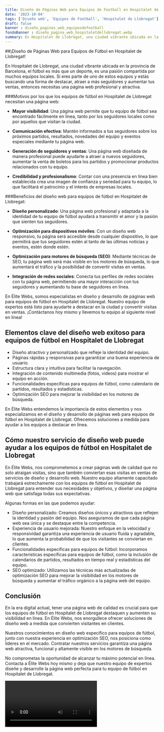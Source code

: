 ```yaml
---
title: Diseño de Páginas Web para Equipos de Football en Hospitalet de Llobregat
date: '2023-10-04'
tags: ['Diseño web', 'Equipos de Football', 'Hospitalet de Llobregat']
draft: false
banner : diseño_paginas_web_equiposdefootball
fondoBanner : diseño_pagina_web_hospitaletdellobregat.webp
summary: En Hospitalet de Llobregat, una ciudad vibrante ubicada en la provincia de Barcelona, el fútbol es más que un deporte, es una pasión compartida por muchos equipos locales. Si eres parte de uno de estos equipos y estás buscando una forma de destacar, atraer a más seguidores y aumentar tus ventas, entonces necesitas una página web profesional y atractiva.
---
```


##¡Diseño de Páginas Web para Equipos de Fútbol en Hospitalet de Llobregat!

En Hospitalet de Llobregat, una ciudad vibrante ubicada en la provincia de Barcelona, el fútbol es más que un deporte, es una pasión compartida por muchos equipos locales. Si eres parte de uno de estos equipos y estás buscando una forma de destacar, atraer a más seguidores y aumentar tus ventas, entonces necesitas una página web profesional y atractiva.

###Motivos por los que los equipos de fútbol en Hospitalet de Llobregat necesitan una página web:

- **Mayor visibilidad**: Una página web permite que tu equipo de fútbol sea encontrado fácilmente en línea, tanto por los seguidores locales como por aquellos que visitan la ciudad.

- **Comunicación efectiva**: Mantén informados a tus seguidores sobre los próximos partidos, resultados, novedades del equipo y eventos especiales mediante tu página web.

- **Generación de seguidores y ventas**: Una página web diseñada de manera profesional puede ayudarte a atraer a nuevos seguidores, aumentar la venta de boletos para los partidos y promocionar productos relacionados con tu equipo.

- **Credibilidad y profesionalismo**: Contar con una presencia en línea bien establecida crea una imagen de confianza y seriedad para tu equipo, lo que facilitará el patrocinio y el interés de empresas locales.

###Beneficios del diseño web para equipos de fútbol en Hospitalet de Llobregat:

- **Diseño personalizado**: Una página web profesional y adaptada a la identidad de tu equipo de fútbol ayudará a transmitir el amor y la pasión que sienten tus seguidores.

- **Optimización para dispositivos móviles**: Con un diseño web responsivo, tu página será accesible desde cualquier dispositivo, lo que permitirá que tus seguidores estén al tanto de las últimas noticias y eventos, estén donde estén.

- **Optimización para motores de búsqueda (SEO)**: Mediante técnicas de SEO, tu página web será más visible en los motores de búsqueda, lo que aumentará el tráfico y la posibilidad de convertir visitas en ventas.

- **Integración de redes sociales**: Conecta tus perfiles de redes sociales con tu página web, permitiendo una mayor interacción con tus seguidores y aumentando tu base de seguidores en línea.

En Élite Webs, somos especialistas en diseño y desarrollo de páginas web para equipos de fútbol en Hospitalet de Llobregat. Nuestro equipo de expertos está listo para ayudarte a destacar en la ciudad y convertir visitas en ventas. ¡Contáctanos hoy mismo y llevemos tu equipo al siguiente nivel en línea!

<GifSeo />

<Cta />

## Elementos clave del diseño web exitoso para equipos de fútbol en Hospitalet de Llobregat

- Diseño atractivo y personalizado que refleje la identidad del equipo.
- Páginas rápidas y responsivas para garantizar una buena experiencia de usuario.
- Estructura clara y intuitiva para facilitar la navegación.
- Integración de contenido multimedia (fotos, videos) para mostrar el equipo en acción.
- Funcionalidades específicas para equipos de fútbol, como calendario de partidos, resultados y estadísticas.
- Optimización SEO para mejorar la visibilidad en los motores de búsqueda.

En Élite Webs entendemos la importancia de estos elementos y nos especializamos en el diseño y desarrollo de páginas web para equipos de fútbol en Hospitalet de Llobregat. Ofrecemos soluciones a medida para ayudar a los equipos a destacar en línea.

## Cómo nuestro servicio de diseño web puede ayudar a los equipos de fútbol en Hospitalet de Llobregat

En Élite Webs, nos comprometemos a crear páginas web de calidad que no solo atraigan visitas, sino que también conviertan esas visitas en ventas de servicios de diseño y desarrollo web. Nuestro equipo altamente capacitado trabajará estrechamente con los equipos de fútbol en Hospitalet de Llobregat para entender sus necesidades y objetivos, y diseñar una página web que satisfaga todas sus expectativas.

Algunas formas en las que podemos ayudar:

- Diseño personalizado: Creamos diseños únicos y atractivos que reflejen la identidad y pasión del equipo. Nos aseguramos de que cada página web sea única y se destaque entre la competencia.
- Experiencia de usuario mejorada: Nuestro enfoque en la velocidad y responsividad garantiza una experiencia de usuario fluida y agradable, lo que aumenta la probabilidad de que los visitantes se conviertan en clientes.
- Funcionalidades específicas para equipos de fútbol: Incorporamos características específicas para equipos de fútbol, como la inclusión de calendarios de partidos, resultados en tiempo real y estadísticas del equipo.
- SEO optimizado: Utilizamos las técnicas más actualizadas de optimización SEO para mejorar la visibilidad en los motores de búsqueda y aumentar el tráfico orgánico a la página web del equipo.

## Conclusión

En la era digital actual, tener una página web de calidad es crucial para que los equipos de fútbol en Hospitalet de Llobregat destaquen y aumenten su visibilidad en línea. En Élite Webs, nos enorgullece ofrecer soluciones de diseño web a medida que convierten visitantes en clientes.

Nuestros conocimientos en diseño web específico para equipos de fútbol, junto con nuestra experiencia en optimización SEO, nos posiciona como líderes en el mercado. Contratar nuestros servicios garantiza una página web atractiva, funcional y altamente visible en los motores de búsqueda.

No comprometas la oportunidad de alcanzar tu máximo potencial en línea. Contacta a Élite Webs hoy mismo y deja que nuestro equipo de expertos diseñe y desarrolle la página web perfecta para tu equipo de fútbol en Hospitalet de Llobregat.

<Video />

<CtaBot job='Equipos de Football' city='Hospitalet de Llobregat'/>

<Gmaps query='Hospitalet de Llobregat+españa+maps' />